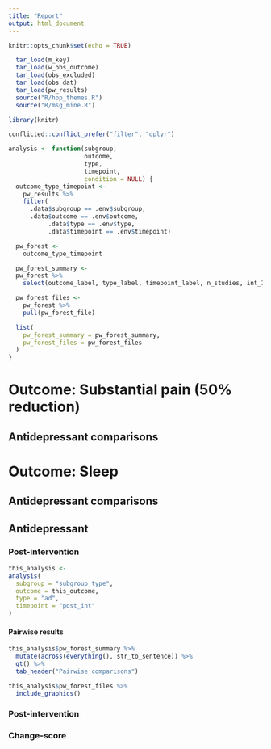```yaml
---
title: "Report"
output: html_document
---
```


```r
knitr::opts_chunk$set(echo = TRUE)

  tar_load(m_key)
  tar_load(w_obs_outcome)
  tar_load(obs_excluded)
  tar_load(obs_dat)
  tar_load(pw_results)
  source("R/hpp_themes.R")
  source("R/msg_mine.R")

library(knitr)

conflicted::conflict_prefer("filter", "dplyr")

```

```r
analysis <- function(subgroup,
                     outcome,
                     type,
                     timepoint,
                     condition = NULL) {
  outcome_type_timepoint <-
    pw_results %>%
    filter(
      .data$subgroup == .env$subgroup,
      .data$outcome == .env$outcome,
           .data$type == .env$type,
           .data$timepoint == .env$timepoint)

  pw_forest <-
    outcome_type_timepoint

  pw_forest_summary <-
  pw_forest %>%
    select(outcome_label, type_label, timepoint_label, n_studies, int_1, int_2)

  pw_forest_files <-
    pw_forest %>%
    pull(pw_forest_file)

  list(
    pw_forest_summary = pw_forest_summary,
    pw_forest_files = pw_forest_files
  )
}

```


# Outcome: Substantial pain (50% reduction)

## Antidepressant comparisons

# Outcome: Sleep

## Antidepressant comparisons



## Antidepressant

### Post-intervention

```r
this_analysis <- 
analysis(
  subgroup = "subgroup_type",
  outcome = this_outcome,
  type = "ad",
  timepoint = "post_int"
) 


```

#### Pairwise results

```r
this_analysis$pw_forest_summary %>%
  mutate(across(everything(), str_to_sentence)) %>% 
  gt() %>% 
  tab_header("Pairwise comparisons")

```

```r
this_analysis$pw_forest_files %>% 
  include_graphics()
```



### Post-intervention

### Change-score
